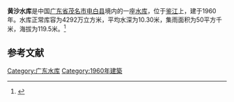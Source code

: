 {{Infobox Reservoir 
|name = 黄沙水库
|nickname = 
|image = 
|image_caption = 
|map = 
|map_caption = 
|pushpin_map = 
|pushpin_map_caption = 
|code = BHF20411223
|class = 
|location_of_reservoir = [[广东省|广东省]][[茂名市|茂名市]][[电白县|电白县]]
|location_of_dam = 
|inflow = 
|outflow = 
|catchment_area = 50
|reservoir_area = 
|mean_depth = 10.30
|maximum_depth = 
|flood_level = 
|normal_water_level = 
|dead_water_level = 
|water_quality = 
|island = 
|maximum_storage_capacity = 
|normal_storage_capacity = 4292万
|dead_storage_capacity = 
|type_of_dam = 
|elevation_of_dam = 
|height_of_dam = 
|length_of_dam = 
|width_of_dam = 
|installed_capacity = 
|irrigated_area =
|start = 
|complete = 1960年
|cost = 
|emigrate = 
|latd = 21.7824
|latm = 
|lats = 
|latNS = N
|longd = 111.3
|longm = 
|longs = 
|longEW = E
|website = 
|footnotes = 
}}
'''黄沙水库'''是中国[[广东省|广东省]][[茂名市|茂名市]][[电白县|电白县]]境内的一座[[水库|水库]]，位于[[鉴江|鉴江]]上，建于1960年。水库正常库容为4292万立方米，平均水深为10.30米，集雨面积为50平方千米，海拔为119.5米。<ref>{{cite web|url=http://brim.ihb.ac.cn/12/CN/12.asp|title=中国大中型水库基本特征数据库|work=中国生物多样性信息系统内陆水体生物学分部|deadurl=yes|archiveurl=https://web.archive.org/web/20120402061833/http://brim.ihb.ac.cn/12/CN/12.asp|archivedate=2012-04-02}}</ref>
== 参考文献 ==
{{Reflist}}

{{广东小作品}}

[[Category:广东水库|Category:广东水库]]
[[Category:1960年建築|Category:1960年建築]]